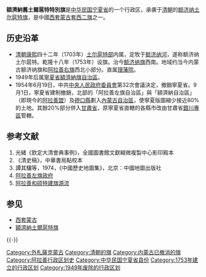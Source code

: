 '''額濟納舊土爾扈特特別旗'''是[[中华民国|中华民国]][[宁夏省_(中华民国)|宁夏省]]的一个行政区，承袭于[[清朝|清朝]]的[[额济纳土尔扈特旗|额济纳土尔扈特旗]]，是中國[[西套蒙古|西套蒙古]][[套西二旗|套西二旗]]之一。
==历史沿革==
*[[清朝|清朝]][[康熙|康熙]]四十二年（1703年）[[土尔扈特部|土尔扈特部]]内属，定牧于[[额济纳河|额济纳河]]，遂称额济纳土尔扈特。乾隆十八年（1753年）设旗。治今[[额济纳旗|额济纳旗]]西南。地域约当今内蒙古额济纳旗和[[阿拉善右旗|阿拉善右旗]]西北小部分。直属[[理藩院|理藩院]]。
*1949年后属[[寧夏省_(中華人民共和國)|寧夏省]][[額濟納旗自治區|額濟納旗自治區]]。
*1954年6月19日，中共[[中央人民政府委員會|中央人民政府委員會]]第32次會議決定，撤銷寧夏省。9月1日，寧夏省建制撤銷，北部的「阿拉善左旗自治區」與「額濟納自治區」（即現今的[[阿拉善盟|阿拉善盟]]）及[[磴口縣|磴口縣]]劃入[[內蒙古自治區|內蒙古自治區]]，使寧夏版圖縮少接近80%的土地。其餘20%部分併入[[甘肅省|甘肅省]]，原寧夏省直轄的各縣市改由甘肅省[[銀川專區|銀川專區]]管轄。

==参考文献==
# 光緒《欽定大清會典事例》，全國圖書館文獻縮微複製中心影印殿本
# 《清史稿》，中華書局點校本
# 譚其驤等，1974，《中國歷史地圖集》，北京：中國地圖出版社
#[http://www.alszq.gov.cn/News_View.asp?NewsID=2900 阿拉善左旗政府]{{dead link|date=2018年5月 |bot=InternetArchiveBot |fix-attempted=yes }}
#[https://web.archive.org/web/20160304121209/http://www.alswh.com/Article_Show.asp?ArticleID=1962 阿拉善和硕特建旗源流]

==参见==
*[[西套蒙古|西套蒙古]]
*[[額濟納土爾扈特旗|額濟納土爾扈特旗]]

{{-}}
{{中華民國寧夏省行政區劃}}
{{宁夏行政区划小作品}}{{清代蒙古}}
{{清朝行政区划|nocat}}
{{DEFAULTSORT:A}}
[[Category:外札薩克蒙古|Category:外札薩克蒙古]]
[[Category:清朝的旗|Category:清朝的旗]]
[[Category:内蒙古已撤消的旗|Category:内蒙古已撤消的旗]]
[[Category:阿拉善行政区划史|Category:阿拉善行政区划史]]


[[Category:中华民国宁夏省县份|Category:中华民国宁夏省县份]]
[[Category:1753年建立的行政区划|Category:1753年建立的行政区划]]
[[Category:1949年废除的行政区划|Category:1949年废除的行政区划]]
